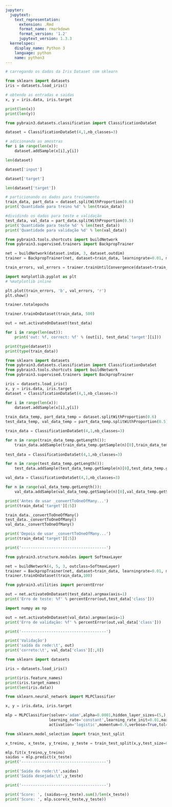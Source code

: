 ```yaml
---
jupyter:
  jupytext:
    text_representation:
      extension: .Rmd
      format_name: rmarkdown
      format_version: '1.2'
      jupytext_version: 1.3.3
  kernelspec:
    display_name: Python 3
    language: python
    name: python3
---
```


```python
# carregando os dados da Iris Dataset com sklearn

from sklearn import datasets
iris = datasets.load_iris()

# obtendo as entradas e saidas
x, y = iris.data, iris.target

print(len(x))
print(len(y))
```

```python
from pybrain3.datasets.classification import ClassificationDataSet

dataset = ClassificationDataSet(4,1,nb_classes=3)

# adicionando as amostras
for i in range(len(x)):
    dataset.addSample(x[i],y[i])

len(dataset)
```

```python
dataset['input']
```

```python
dataset['target']
```

```python
len(dataset['target'])
```

```python
# particionando os dados para treinamento
train_data, part_data = dataset.splitWithProportion(0.6)
print('Quantidade para treino %d' % len(train_data))

#dividindo os dados para teste e validação
test_data, val_data = part_data.splitWithProportion(0.5)
print('Quantidade para teste %d' % len(test_data))
print('Quantidade para validação %d' % len(val_data))
```

```python
from pybrain3.tools.shortcuts import buildNetwork
from pybrain3.supervised.trainers import BackpropTrainer

net = buildNetwork(dataset.indim, 3, dataset.outdim)
trainer = BackpropTrainer(net, dataset=train_data, learningrate=0.01, momentum=0.1, verbose=True)

train_errors, val_errors = trainer.trainUntilConvergence(dataset=train_data, maxEpochs=100)
```

```python
import matplotlib.pyplot as plt
# %matplotlib inline

plt.plot(train_errors, 'b', val_errors, 'r')
plt.show()

trainer.totalepochs
```

```python
trainer.trainOnDataset(train_data, 500)
```

```python
out = net.activateOnDataset(test_data)

for i in range(len(out)):
    print('out: %f, correct: %f' % (out[i], test_data['target'][i]))
```

```python
print(type(dataset))
print(type(train_data))
```

```python
from sklearn import datasets
from pybrain3.datasets.classification import ClassificationDataSet
from pybrain3.tools.shortcuts import buildNetwork
from pybrain3.supervised.trainers import BackpropTrainer

iris = datasets.load_iris()
x, y = iris.data, iris.target
dataset = ClassificationDataSet(4,1,nb_classes=3)

for i in range(len(x)):
    dataset.addSample(x[i],y[i])
    
train_data_temp, part_data_temp = dataset.splitWithProportion(0.6)
test_data_temp, val_data_temp = part_data_temp.splitWithProportion(0.5)

train_data = ClassificationDataSet(4,1,nb_classes=3)

for n in range(train_data_temp.getLength()):
    train_data.addSample(train_data_temp.getSample(n)[0],train_data_temp.getSample(n)[1])
    
test_data = ClassificationDataSet(4,1,nb_classes=3)

for n in range(test_data_temp.getLength()):
    test_data.addSample(test_data_temp.getSample(n)[0],test_data_temp.getSample(n)[1])    

val_data = ClassificationDataSet(4,1,nb_classes=3)

for n in range(val_data_temp.getLength()):
    val_data.addSample(val_data_temp.getSample(n)[0],val_data_temp.getSample(n)[1])

print('Antes de usar _convertToOneOfMany...')
print(train_data['target'][:5])

train_data._convertToOneOfMany()
test_data._convertToOneOfMany()
val_data._convertToOneOfMany()

print('Depois de usar _convertToOneOfMany...')
print(train_data['target'][:5])

print('-------------------------------------')

from pybrain3.structure.modules import SoftmaxLayer

net = buildNetwork(4, 5, 3, outclass=SoftmaxLayer)
trainer = BackpropTrainer(net, dataset=train_data, learningrate=0.01, momentum=0.5)
trainer.trainOnDataset(train_data,100)

from pybrain3.utilities import percentError

out = net.activateOnDataset(test_data).argmax(axis=1)
print('Erro de teste: %f' % percentError(out,test_data['class']))

import numpy as np

out = net.activateOnDataset(val_data).argmax(axis=1)
print('Erro de validação: %f' % percentError(out,val_data['class']))

print('-------------------------------------')

print('Validação')
print('saída da rede:\t', out)
print('correto:\t', val_data['class'][:,0])
```

```python
from sklearn import datasets

iris = datasets.load_iris()

print(iris.feature_names)
print(iris.target_names)
print(len(iris.data))
```

```python
from sklearn.neural_network import MLPClassifier

x, y = iris.data, iris.target

mlp = MLPClassifier(solver='adam',alpha=0.0001,hidden_layer_sizes=(5,),random_state=1,
                   learning_rate='constant',learning_rate_init=0.01,max_iter=500,
                   activation='logistic',momentum=0.9,verbose=True,tol=0.0001)

from sklearn.model_selection import train_test_split

x_treino, x_teste, y_treino, y_teste = train_test_split(x,y,test_size=0.3,random_state=1)

mlp.fit(x_treino,y_treino)
saidas = mlp.predict(x_teste)
print('-------------------------------------')

print('Saída da rede:\t',saidas)
print('Saída desejada:\t',y_teste)

print('-------------------------------------')

print('Score: ', (saidas==y_teste).sum()/len(x_teste))
print('Score: ', mlp.score(x_teste,y_teste))
```
